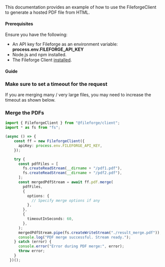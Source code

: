 This documentation provides an example of how to use the FileforgeClient to generate a hosted PDF file from HTML.

#### Prerequisites

Ensure you have the following:

- An API key for Fileforge as an environment variable: **process.env.FILEFORGE_API_KEY**
- Node.js and npm installed.
- The Fileforge Client [installed](/getting-started/general/authentication).

#### Guide

<Steps>

### Make sure to set a timeout for the request

If you are merging many / very large files, you may need to increase the timeout as shown below.

### Merge the PDFs

```typescript
import { FileforgeClient } from "@fileforge/client";
import * as fs from "fs";

(async () => {
    const ff = new FileforgeClient({
      apiKey: process.env.FILEFORGE_API_KEY,
    });

    try {
      const pdfFiles = [
        fs.createReadStream(__dirname + "/pdf1.pdf"),
        fs.createReadStream(__dirname + "/pdf2.pdf"),
      ];
      const mergedPdfStream = await ff.pdf.merge(
        pdfFiles,
        {
          options: {
            // Specify merge options if any
          },
        },
        {
          timeoutInSeconds: 60,
        },
      );
      mergedPdfStream.pipe(fs.createWriteStream("./result_merge.pdf"));
      console.log("PDF merge successful. Stream ready.");
    } catch (error) {
      console.error("Error during PDF merge:", error);
      throw error;
    }
  })();
```

</Steps>